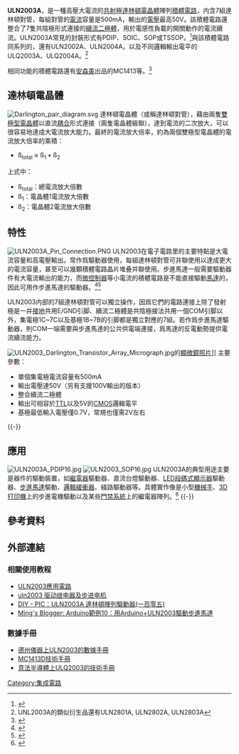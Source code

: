 {{TA
|G1=電子學
|G2=IT
}}
{{Infobox
|clubname    = ULN2003A DIP封裝引脚圖
|image       = [[File:The_ULN2003_pinout.jpg|200px]]
|caption     = ULN2003A DIP封裝引脚圖<br /><div style="text-align: left;">'''1B~7B'''：第一至第七組對管的基極<br />'''1C~7C'''：第一至第七組對管的集電極<br />'''E'''：公共發射極（一般接地）<br />'''COM'''：續流二極體共用陰極</div>
}}
'''ULN2003A'''，是一種高壓大電流的[[共射極|共射極]][[達林頓電晶體|達林頓電晶體]]陣列[[積體電路|積體電路]]，内含7組達林頓對管，每組對管的[[電流|電流]]容量是500mA，輸出的[[電壓|電壓]]最高50V。該積體電路還整合了7隻共陰極形式連接的[[续流二极管|續流二極體]]，用於電感性負載的開關動作的電流續流。ULN2003A常見的封裝形式有PDIP、SOIC、SOP或TSSOP。<ref>{{Cite web|title = ULN2003 Datasheet|url = http://toshiba.semicon-storage.com/info/docget.jsp?did=7063&prodName=ULN2003APG|website = [[東芝|東芝]]|access-date = 2015-10-06|archive-date = 2021-03-07|archive-url = https://web.archive.org/web/20210307125638/https://toshiba.semicon-storage.com/info/docget.jsp?did=7063&prodName=ULN2003APG}}</ref>與該積體電路同系列的，還有ULN2002A、ULN2004A，以及不同邏輯輸出電平的ULQ2003A、ULQ2004A。<ref>UNL2003A的類似衍生品還有ULN2801A, ULN2802A, ULN2803A{{Cite web|title = ULN2803A data sheet|url = http://www.ti.com/lit/ds/symlink/uln2803a.pdf|website = [[德州儀器|德州儀器]]|access-date = 2015-10-06|archive-date = 2013-06-16|archive-url = https://web.archive.org/web/20130616111050/http://www.ti.com/lit/ds/symlink/uln2803a.pdf}}</ref>

相同功能的積體電路還有[[安森美|安森美]]出品的MC1413等。<ref>{{cite web|title=MC1413: High Voltage, High Current Darlington Transistor Driver Array|url=http://www.onsemi.cn/PowerSolutions/product.do?id=MC1413|website=[[安森美半導體|安森美半導體]]|access-date=2015-10-06|archive-date=2017-07-14|archive-url=https://web.archive.org/web/20170714222255/http://www.onsemi.cn/PowerSolutions/product.do?id=MC1413|dead-url=no}}</ref>

== 達林頓電晶體 ==
{{main|達林頓電晶體}}
[[Image:Darlington_pair_diagram.svg|frame]]
達林頓電晶體（或稱達林頓對管），藉由兩隻[[雙極型電晶體|雙極型電晶體]]以直流[[耦合|耦合]]形式連接（兩隻電晶體級聯），達到電流的二次放大，可以很容易地達成大電流放大能力。最終的電流放大倍率，約為兩個雙極型電晶體的電流放大倍率的乘積：

* ß<sub>total</sub> ≈ ß<sub>1</sub> • ß<sub>2</sub>

上式中：
* ß<sub>total</sub>：總電流放大倍數
* ß<sub>1</sub>：電晶體1電流放大倍數
* ß<sub>2</sub>：電晶體2電流放大倍數

== 特性 ==
[[File:ULN2003A_Pin_Connection.PNG|thumb]]
ULN2003在電子電路里的主要特點是大電流容量和高電壓輸出。常作爲驅動器使用，每組達林頓對管可并聯使用以達成更大的電流容量，甚至可以幾顆積體電路晶片堆叠并聯使用。步進馬達一般需要驅動器件有大電流輸出的能力，而[[微控制器|微控制器]]等小電流的積體電路是不能直接驅動[[馬達|馬達]]的，因此可用作步進馬達的驅動器。<ref>{{cite web|title=uln2803应用电路|url=http://www.elecfans.com/dianlutu/app/2008082811851.html|website=elecfans.com|access-date=2015-10-09|archive-date=2020-01-30|archive-url=https://web.archive.org/web/20200130173328/http://www.elecfans.com/dianlutu/app/2008082811851.html|dead-url=no}}</ref><ref>{{cite web|title=uln2003的应用电路|url=http://www.hqew.com/tech/sheji/547952.html|website=hqew.com|access-date=2015-10-09|archive-date=2016-03-09|archive-url=https://web.archive.org/web/20160309090845/http://www.hqew.com/tech/sheji/547952.html|dead-url=yes}}</ref>

ULN2003内部的7組達林頓對管可以獨立操作，因爲它們的電路連接上除了發射極是一并[[接地|接地]]共用E/GND引脚、續流二極體是共陰極接法共用一個COM引脚以外，集電極1C~7C以及基極1B~7B的引脚都是獨立對應的7組。若作爲步進馬達驅動器，則COM一端需要與步進馬達的公共供電端連接，爲馬達的反電動勢提供電流續流能力。

[[File:ULN2003_Darlington_Transistor_Array_Micrograph.jpg|right]]的[[顯微鏡|顯微鏡]][[照片|照片]]]]
主要參數：
* 單個集電極電流容量有500mA
* 輸出電壓達50V（另有支援100V輸出的版本）
* 整合續流二極體
* 輸出可相容於[[電晶體-電晶體邏輯電路|TTL]]以及5V的[[CMOS|CMOS]]邏輯電平
* 基極最低輸入電壓僅0.7V，常規也僅需2V左右
{{-}}
== 應用 ==
[[File:ULN2003A_PDIP16.jpg|thumb]]
[[File:ULN2003_SOP16.jpg|thumb]]
ULN2003A的典型用途主要是器件的驅動裝置，如[[繼電器|繼電器]]驅動器、直流台燈驅動器、[[发光二极管显示器|LED段碼式顯示器]]驅動器、[[步進馬達|步進馬達]]驅動、[[缓冲放大器|邏輯緩衝器]]、綫路驅動器等。具體實作像是小型[[機械手|機械手]]、[[3D打印機|3D打印機]]上的步進電機驅動以及某些[[門禁系統|門禁系統]]上的繼電器陣列。<ref>{{cite web|title=ULN2003 双极型线性集成电路|url=http://www.ic1010.com/upload/PDF/ULN2003_C.pdf|accessdate=2015-10-10|archive-date=2013-08-14|archive-url=https://web.archive.org/web/20130814151833/http://ic1010.com/upload/PDF/ULN2003_C.pdf|dead-url=no}}</ref>
{{-}}
== 參考資料 ==
{{Reflist}}

== 外部連結 ==
=== 相關使用教程 ===
* [http://cocdig.com/docs/show-post-36214.html ULN2003應用電路] {{Wayback|url=http://cocdig.com/docs/show-post-36214.html |date=20190512104600 }}{{zh-hant}}
* [https://web.archive.org/web/20150611035638/http://www.ichanging.org/uln2003-to-drive-relay-and-motor.html uln2003 驱动继电器及步进电机]{{zh-hans}}
* [https://bugworkshop.blogspot.com/2011/08/diy-piculn2003a.html DIY - PIC：ULN2003A 達林頓陣列驅動器(一百零五)] {{Wayback|url=https://bugworkshop.blogspot.com/2011/08/diy-piculn2003a.html |date=20170426193432 }}{{zh-hant}}
* [https://ming-shian.blogspot.com/2013/05/arduinouln2003.html Ming's Blogger: Arduino範例10：用Arduino+ULN2003驅動步進馬達] {{Wayback|url=https://ming-shian.blogspot.com/2013/05/arduinouln2003.html |date=20200217200004 }}{{zh-hant}}

=== 數據手冊 ===
* [http://www.ti.com/lit/ds/symlink/uln2003a.pdf 德州儀器上ULN2003的數據手冊] {{Wayback|url=http://www.ti.com/lit/ds/symlink/uln2003a.pdf |date=20211109040426 }}{{en-us}}
* [http://www.onsemi.cn/pub_link/Collateral/MC1413-D.PDF MC1413D技術手冊]{{en-us}}
* [http://www.st.com/web/en/resource/technical/document/datasheet/CD00000180.pdf 意法半導體上ULQ2003的技術手冊]{{en-gb}}

[[Category:集成電路|Category:集成電路]]